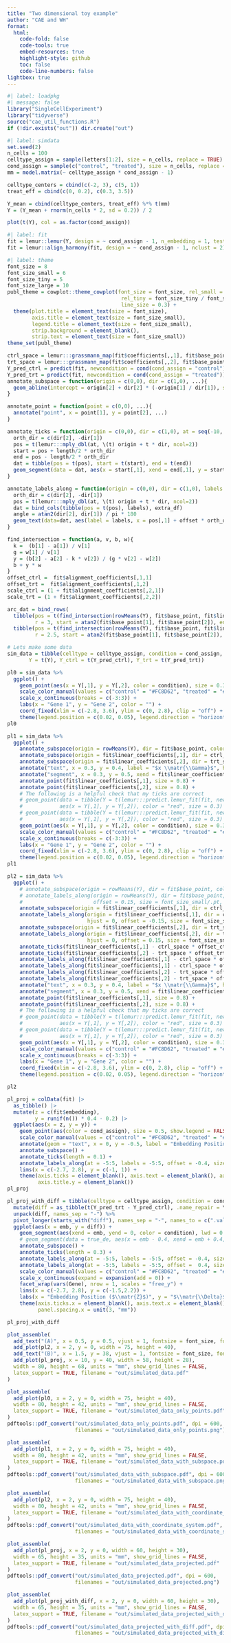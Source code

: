 ```yaml
---
title: "Two dimensional toy example"
author: "CAE and WH"
format: 
  html:
    code-fold: false
    code-tools: true
    embed-resources: true
    highlight-style: github
    toc: false 
    code-line-numbers: false 
lightbox: true
---
```



```r
#| label: loadpkg
#| message: false
library("SingleCellExperiment")
library("tidyverse")
source("cae_util_functions.R")
if (!dir.exists("out")) dir.create("out")
```


```r
#| label: simdata
set.seed(2)
n_cells = 100
celltype_assign = sample(letters[1:2], size = n_cells, replace = TRUE)
cond_assign = sample(c("control", "treated"), size = n_cells, replace = TRUE)
mm = model.matrix(~ celltype_assign * cond_assign - 1)

celltype_centers = cbind(c(-2, 3), c(5, 1))
treat_eff = cbind(c(0, 0.2), c(0.3, 3.5))

Y_mean = cbind(celltype_centers, treat_eff) %*% t(mm)
Y = (Y_mean + rnorm(n_cells * 2, sd = 0.2)) / 2

plot(t(Y), col = as.factor(cond_assign))
```

```r
#| label: fit
fit = lemur::lemur(Y, design = ~ cond_assign - 1, n_embedding = 1, test_fraction = 0)
fit = lemur::align_harmony(fit, design = ~ cond_assign - 1, nclust = 2)
```


```r
#| label: theme
font_size = 8
font_size_small = 6
font_size_tiny = 5
font_size_large = 10
publ_theme = cowplot::theme_cowplot(font_size = font_size, rel_small = font_size_small / font_size,
                                     rel_tiny = font_size_tiny / font_size, rel_large = font_size_large / font_size,
                                     line_size = 0.3) +
  theme(plot.title = element_text(size = font_size),
        axis.title = element_text(size = font_size_small),
        legend.title = element_text(size = font_size_small),
        strip.background = element_blank(),
        strip.text = element_text(size = font_size_small))
theme_set(publ_theme)
```


```r
ctrl_space = lemur:::grassmann_map(fit$coefficients[,,1], fit$base_point)
trt_space = lemur:::grassmann_map(fit$coefficients[,,2], fit$base_point)
Y_pred_ctrl = predict(fit, newcondition = cond(cond_assign = "control"))
Y_pred_trt = predict(fit, newcondition = cond(cond_assign = "treated"))
annotate_subspace = function(origin = c(0,0), dir = c(1,0), ...){
  geom_abline(intercept = origin[2] + dir[2] * (-origin[1] / dir[1]), slope = dir[2]/dir[1], ...)
}

annotate_point = function(point = c(0,0), ...){
  annotate("point", x = point[1], y = point[2], ...) 
}

annotate_ticks = function(origin = c(0,0), dir = c(1,0), at = seq(-10, 10), length = 0.1, ...){
  orth_dir = c(dir[2], -dir[1])
  pos = t(lemur:::mply_dbl(at, \(t) origin + t * dir, ncol=2))
  start = pos + length/2 * orth_dir
  end = pos - length/2 * orth_dir
  dat = tibble(pos = t(pos), start = t(start), end = t(end))
  geom_segment(data = dat, aes(x = start[,1], xend = end[,1], y = start[,2], yend = end[,2]), ...)
}

annotate_labels_along = function(origin = c(0,0), dir = c(1,0), labels = at, at = 0, offset = 0, extra_df = NULL, ...){
  orth_dir = c(dir[2], -dir[1])
  pos = t(lemur:::mply_dbl(at, \(t) origin + t * dir, ncol=2))
  dat = bind_cols(tibble(pos = t(pos), labels), extra_df)
  angle = atan2(dir[2], dir[1]) / pi * 180
  geom_text(data=dat, aes(label = labels, x = pos[,1] + offset * orth_dir[1], y = pos[,2] + offset * orth_dir[2]), angle = angle, ...)
}

find_intersection = function(a, v, b, w){
  k =  (b[1] - a[1]) / v[1]
  g = w[1] / v[1]
  y = (b[2] - a[2] - k * v[2]) / (g * v[2] - w[2])
  b + y * w
}
offset_ctrl =  fit$alignment_coefficients[,1,1]
offset_trt =  fit$alignment_coefficients[,1,2]
scale_ctrl = (1 + fit$alignment_coefficients[,2,1])
scale_trt = (1 + fit$alignment_coefficients[,2,2]) 

arc_dat = bind_rows(
  tibble(pos = t(find_intersection(rowMeans(Y), fit$base_point, fit$linear_coefficients[,2], trt_space)), 
         r = 3, start = atan2(fit$base_point[1], fit$base_point[2]), end = atan2(trt_space[1], trt_space[2])),
  tibble(pos = t(find_intersection(rowMeans(Y), fit$base_point, fit$linear_coefficients[,1], ctrl_space)), 
         r = 2.5, start = atan2(fit$base_point[1], fit$base_point[2]), end = atan2(ctrl_space[1], ctrl_space[2])))

# Lets make some data
sim_data = tibble(celltype = celltype_assign, condition = cond_assign, 
       Y = t(Y), Y_ctrl = t(Y_pred_ctrl), Y_trt = t(Y_pred_trt)) 

pl0 = sim_data %>%
  ggplot() +
    geom_point(aes(x = Y[,1], y = Y[,2], color = condition), size = 0.3) +
    scale_color_manual(values = c("control" = "#FC8D62", "treated" = "#8DA0CB")) +
    scale_x_continuous(breaks = c(-3:3)) +
    labs(x = "Gene 1", y = "Gene 2", color = "") +
    coord_fixed(xlim = c(-2.8, 3.6), ylim = c(0, 2.8), clip = "off") +
    theme(legend.position = c(0.02, 0.05), legend.direction = "horizontal") 
pl0

pl1 = sim_data %>%
  ggplot() +
    annotate_subspace(origin = rowMeans(Y), dir = fit$base_point, color = "#898989", lwd = 0.5, alpha = 0.3) +
    annotate_subspace(origin = fit$linear_coefficients[,1], dir = ctrl_space, color = "black", lwd = 0.6) +
    annotate_subspace(origin = fit$linear_coefficients[,2], dir = trt_space, color = "black", lwd = 0.6) +
    annotate("text", x = 0.3, y = 0.4, label = "$x \\matr{\\Gamma}$", hjust = 0.5, size = font_size_small/.pt) +
    annotate("segment", x = 0.3, y = 0.5, xend = fit$linear_coefficients[1,1], yend = fit$linear_coefficients[2,1], color = "lightgrey") +
    annotate_point(fit$linear_coefficients[,1], size = 0.8) +
    annotate_point(fit$linear_coefficients[,2], size = 0.8) +
    # The following is a helpful check that my ticks are correct
    # geom_point(data = tibble(Y = t(lemur:::predict.lemur_fit(fit, newcondition = cond(cond_assign = "control"), embedding = matrix(c(0:5), nrow = 1)))),
    #            aes(x = Y[,1], y = Y[,2]), color = "red", size = 0.3) +
    # geom_point(data = tibble(Y = t(lemur:::predict.lemur_fit(fit, newcondition = cond(cond_assign = "treated"), embedding = matrix(c(0:5), nrow = 1)))),
    #            aes(x = Y[,1], y = Y[,2]), color = "red", size = 0.3) +
    geom_point(aes(x = Y[,1], y = Y[,2], color = condition), size = 0.3) +
    scale_color_manual(values = c("control" = "#FC8D62", "treated" = "#8DA0CB")) +
    scale_x_continuous(breaks = c(-3:3)) +
    labs(x = "Gene 1", y = "Gene 2", color = "") +
    coord_fixed(xlim = c(-2.8, 3.6), ylim = c(0, 2.8), clip = "off") +
    theme(legend.position = c(0.02, 0.05), legend.direction = "horizontal") 
pl1

pl2 = sim_data %>%
  ggplot() +
    # annotate_subspace(origin = rowMeans(Y), dir = fit$base_point, color = "#898989", lwd = 0.5, alpha = 0.3) +
    # annotate_labels_along(origin = rowMeans(Y), dir = fit$base_point, labels = "$o$: base space", at = 3,
    #                       offset = 0.15, size = font_size_small/.pt, color = "#898989") +
    annotate_subspace(origin = fit$linear_coefficients[,1], dir = ctrl_space, color = "black", lwd = 0.6) +
    annotate_labels_along(origin = fit$linear_coefficients[,1], dir = ctrl_space, labels = "$\\matr{R}(\\textrm{control})$", at = 2.5,
                          hjust = 0, offset = -0.15, size = font_size_small/.pt, color = "#898989") +
    annotate_subspace(origin = fit$linear_coefficients[,2], dir = trt_space, color = "black", lwd = 0.6) +
    annotate_labels_along(origin = fit$linear_coefficients[,2], dir = trt_space, labels = "$\\matr{R}(\\textrm{treated})$", at = 2,
                          hjust = 0, offset = 0.15, size = font_size_small/.pt, color = "#898989") +
    annotate_ticks(fit$linear_coefficients[,1] - ctrl_space * offset_ctrl / scale_ctrl, dir = ctrl_space / scale_ctrl, at = -4:3) +
    annotate_ticks(fit$linear_coefficients[,2] - trt_space * offset_trt / scale_trt, dir = trt_space / scale_trt, at = -3:3) +
    annotate_labels_along(fit$linear_coefficients[,1] - ctrl_space * offset_ctrl / scale_ctrl, dir = ctrl_space / scale_ctrl, at = -2:2, offset = 0.3, size = font_size_tiny / .pt) +
    annotate_labels_along(fit$linear_coefficients[,1] - ctrl_space * offset_ctrl / scale_ctrl, dir = ctrl_space / scale_ctrl, at = -4:-3, offset = -0.3, size = font_size_tiny / .pt) +
    annotate_labels_along(fit$linear_coefficients[,2] - trt_space * offset_trt / scale_trt, dir = trt_space / scale_trt, at = -1:3, offset = -0.3, size = font_size_tiny / .pt) +
    annotate_labels_along(fit$linear_coefficients[,2] - trt_space * offset_trt / scale_trt, dir = trt_space / scale_trt, at = -3:-2, offset = 0.3, size = font_size_tiny / .pt) +
    annotate("text", x = 0.3, y = 0.4, label = "$x \\matr{\\Gamma}$", hjust = 0.5, size = font_size_small/.pt) +
    annotate("segment", x = 0.3, y = 0.5, xend = fit$linear_coefficients[1,1], yend = fit$linear_coefficients[2,1], color = "lightgrey") +
    annotate_point(fit$linear_coefficients[,1], size = 0.8) +
    annotate_point(fit$linear_coefficients[,2], size = 0.8) +
    # The following is a helpful check that my ticks are correct
    # geom_point(data = tibble(Y = t(lemur:::predict.lemur_fit(fit, newcondition = cond(cond_assign = "control"), embedding = matrix(c(0:5), nrow = 1)))),
    #            aes(x = Y[,1], y = Y[,2]), color = "red", size = 0.3) +
    # geom_point(data = tibble(Y = t(lemur:::predict.lemur_fit(fit, newcondition = cond(cond_assign = "treated"), embedding = matrix(c(0:5), nrow = 1)))),
    #            aes(x = Y[,1], y = Y[,2]), color = "red", size = 0.3) +
    geom_point(aes(x = Y[,1], y = Y[,2], color = condition), size = 0.3) +
    scale_color_manual(values = c("control" = "#FC8D62", "treated" = "#8DA0CB")) +
    scale_x_continuous(breaks = c(-3:3)) +
    labs(x = "Gene 1", y = "Gene 2", color = "") +
    coord_fixed(xlim = c(-2.8, 3.6), ylim = c(0, 2.8), clip = "off") +
    theme(legend.position = c(0.02, 0.05), legend.direction = "horizontal") 

pl2
```


```r
pl_proj = colData(fit) |>
  as_tibble() |>
  mutate(z = c(fit$embedding),
         y = runif(n()) * 0.4 - 0.2) |>
  ggplot(aes(x = z, y = y)) +
    geom_point(aes(color = cond_assign), size = 0.5, show.legend = FALSE) +
    scale_color_manual(values = c("control" = "#FC8D62", "treated" = "#8DA0CB")) +
    annotate(geom = "text", x = 0, y = -0.5, label = "Embedding Position ($\\matr{Z}$)", hjust = 0.5, size = font_size_small / .pt) +
    annotate_subspace() +
    annotate_ticks(length = 0.1) +
    annotate_labels_along(at = -5:5, labels = -5:5, offset = -0.4, size = font_size_tiny / .pt, extra_df = tibble(Gene = "Gene 1")) +
    lims(x = c(-2.7, 2.8), y = c(-1, 1)) +
    theme(axis.ticks = element_blank(), axis.text = element_blank(), axis.line = element_blank(),
          axis.title.y = element_blank())
pl_proj
```

```r
pl_proj_with_diff = tibble(celltype = celltype_assign, condition = cond_assign,emb = fit$embedding[1,]) %>%
  mutate(diff = as_tibble(t(Y_pred_trt - Y_pred_ctrl), .name_repair = \(.) c("Gene 1", "Gene 2"))) %>%
  unpack(diff, names_sep = "-") %>%
  pivot_longer(starts_with("diff"), names_sep = "-", names_to = c(".value", "Gene")) %>%
  ggplot(aes(x = emb, y = diff)) +
    geom_segment(aes(xend = emb, yend = 0, color = condition), lwd = 0.3, show.legend = FALSE) +
    # geom_segment(data = true_de, aes(x = emb - 0.4, xend = emb + 0.4, y = de, yend = de), lwd = 0.8, color = "black", linetype = "solid") +
    annotate_subspace() +
    annotate_ticks(length = 0.3) +
    annotate_labels_along(at = -5:5, labels = -5:5, offset = -0.4, size = font_size_tiny / .pt, extra_df = tibble(Gene = "Gene 1")) +
    annotate_labels_along(at = -5:5, labels = -5:5, offset =  0.4, size = font_size_tiny / .pt, extra_df = tibble(Gene = "Gene 2")) +
    scale_color_manual(values = c("control" = "#FC8D62", "treated" = "#8DA0CB")) +
    scale_x_continuous(expand = expansion(add = 0)) +
    facet_wrap(vars(Gene), nrow = 1, scales = "free_y") +
    lims(x = c(-2.7, 2.8), y = c(-1.5,2.2)) +
    labs(x = "Embedding Position ($\\matr{Z}$)", y = "$\\matr{\\Delta}$ (Treated - Control)") +
    theme(axis.ticks.x = element_blank(), axis.text.x = element_blank(), axis.line.x = element_blank(),
          panel.spacing.x = unit(3, "mm"))

pl_proj_with_diff
```

```r
plot_assemble(
  add_text("(A)", x = 0.5, y = 0.5, vjust = 1, fontsize = font_size, fontface = "bold"),
  add_plot(pl2, x = 2, y = 0, width = 75, height = 40),
  add_text("(B)", x = 1.5, y = 38, vjust = 1, fontsize = font_size, fontface = "bold"),
  add_plot(pl_proj, x = 10, y = 40, width = 58, height = 28),
  width = 80, height = 68, units = "mm", show_grid_lines = FALSE,
  latex_support = TRUE, filename = "out/simulated_data.pdf"
)

```


```r
plot_assemble(
  add_plot(pl0, x = 2, y = 0, width = 75, height = 40),
  width = 80, height = 42, units = "mm", show_grid_lines = FALSE,
  latex_support = TRUE, filename = "out/simulated_data_only_points.pdf"
)
pdftools::pdf_convert("out/simulated_data_only_points.pdf", dpi = 600,
                      filenames = "out/simulated_data_only_points.png")
```



```r
plot_assemble(
  add_plot(pl1, x = 2, y = 0, width = 75, height = 40),
  width = 80, height = 42, units = "mm", show_grid_lines = FALSE,
  latex_support = TRUE, filename = "out/simulated_data_with_subspace.pdf"
)
pdftools::pdf_convert("out/simulated_data_with_subspace.pdf", dpi = 600,
                      filenames = "out/simulated_data_with_subspace.png")
```




```r
plot_assemble(
  add_plot(pl2, x = 2, y = 0, width = 75, height = 40),
  width = 80, height = 42, units = "mm", show_grid_lines = FALSE,
  latex_support = TRUE, filename = "out/simulated_data_with_coordinate_system.pdf"
)
pdftools::pdf_convert("out/simulated_data_with_coordinate_system.pdf", dpi = 600,
                      filenames = "out/simulated_data_with_coordinate_system.png")
```



```r
plot_assemble(
  add_plot(pl_proj, x = 2, y = 0, width = 60, height = 30),
  width = 65, height = 35, units = "mm", show_grid_lines = FALSE,
  latex_support = TRUE, filename = "out/simulated_data_projected.pdf"
)
pdftools::pdf_convert("out/simulated_data_projected.pdf", dpi = 600,
                      filenames = "out/simulated_data_projected.png")
```

```r
plot_assemble(
  add_plot(pl_proj_with_diff, x = 2, y = 0, width = 60, height = 30),
  width = 65, height = 35, units = "mm", show_grid_lines = FALSE,
  latex_support = TRUE, filename = "out/simulated_data_projected_with_diff.pdf"
)
pdftools::pdf_convert("out/simulated_data_projected_with_diff.pdf", dpi = 600,
                      filenames = "out/simulated_data_projected_with_diff.png")
```

